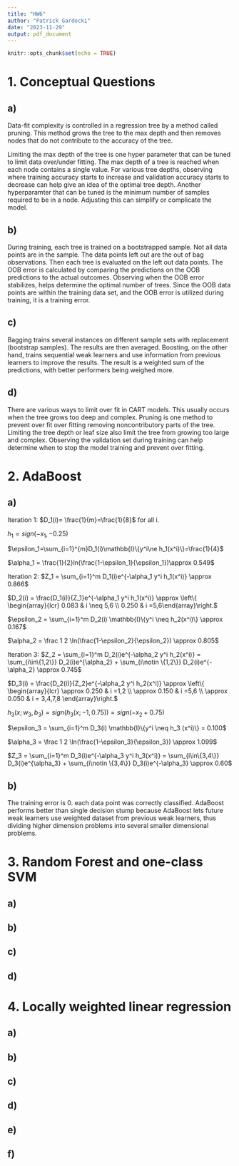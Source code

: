 ```yaml
---
title: "HW6"
author: "Patrick Gardocki"
date: "2023-11-29"
output: pdf_document
---
```


```r
knitr::opts_chunk$set(echo = TRUE)
```

# 1. Conceptual Questions

## a)
Data-fit complexity is controlled in a regression tree by a method called pruning. This method grows the tree to the max depth and then removes nodes that do not contribute to the accuracy of the tree. 

Limiting the max depth of the tree is one hyper parameter that can be tuned to limit data over/under fitting. The max depth of a tree is reached when each node contains a single value.  For various tree depths, observing where training accuracy starts to increase and validation accuracy starts to decrease can help give an idea of the optimal tree depth. Another hyperparamter that can be tuned is the minimum number of samples required to be in a node. Adjusting this can simplify or complicate the model.

## b)
During training, each tree is trained on a bootstrapped sample. Not all data points are in the sample. The data points left out are the out of bag observations. Then each tree is evaluated on the left out data points. The OOB error is calculated by comparing the predictions on the OOB predictions to the actual outcomes. Observing when the OOB error stabilizes, helps determine the optimal number of trees. Since the OOB data points are within the training data set, and the OOB error is utilized during training, it is a training error. 

## c)
Bagging trains several instances on different sample sets with replacement (bootstrap samples). The results are then averaged. Boosting, on the other hand, trains sequential weak learners and use information from previous learners to improve the results. The result is a weighted sum of the predictions, with better performers being weighed more.

## d)
There are various ways to limit over fit in CART models. This usually occurs when the tree grows too deep and complex. Pruning is one method to prevent over fit over fitting removing noncontributory parts of the tree. Limiting the tree depth or leaf size also limit the tree from growing too large and complex. Observing the validation set during training can help determine when to stop the model training and prevent over fitting. 


# 2. AdaBoost

## a)

Iteration 1:
$D_1(i)= \frac{1}{m}=\frac{1}{8}$ for all i.

$h_1=sign(-x_1,-0.25)$

$\epsilon_1=\sum_{i=1}^{m}D_1(i)\mathbb{I}\{y^i\ne h_1(x^i)\}=\frac{1}{4}$

$\alpha_1 = \frac{1}{2}ln(\frac{1-\epsilon_1}{\epsilon_1})\approx 0.549$


Iteration 2:
$Z_1 = \sum_{i=1}^m D_1(i)e^{-\alpha_1 y^i h_1(x^i)} \approx 0.866$

$D_2(i) = \frac{D_1(i)}{Z_1}e^{-\alpha_1 y^i h_1(x^i)} \approx \left\{ \begin{array}{lcr}  0.083 &  i \neq 5,6  \\  0.250 & i  =5,6\end{array}\right.$

$\epsilon_2 = \sum_{i=1}^m D_2(i) \mathbb{I}\{y^i \neq h_2(x^i)\} \approx 0.167$

$\alpha_2 = \frac 1 2 \ln(\frac{1-\epsilon_2}{\epsilon_2}) \approx 0.805$


Iteration 3:
$Z_2 = \sum_{i=1}^m D_2(i)e^{-\alpha_2 y^i h_2(x^i)} = \sum_{i\in\{1,2\}} D_2(i)e^{\alpha_2} + \sum_{i\notin \{1,2\}} D_2(i)e^{-\alpha_2}  \approx 0.745$ 

$D_3(i) = \frac{D_2(i)}{Z_2}e^{-\alpha_2 y^i h_2(x^i)} \approx \left\{ \begin{array}{lcr}   \approx 0.250 &  i =1,2  \\ \approx 0.150 & i =5,6 \\ \approx 0.050 & i = 3,4,7,8  \end{array}\right.$ 


$h_3(x; w_3, b_3) = sign(h_3(x; -1, 0.75)) = sign( - x_2 + 0.75)$

$\epsilon_3 = \sum_{i=1}^m D_3(i) \mathbb{I}\{y^i \neq h_3 (x^i)\}  =  0.100$

$\alpha_3 = \frac 1 2 \ln(\frac{1-\epsilon_3}{\epsilon_3}) \approx 1.099$

$Z_3 = \sum_{i=1}^m D_3(i)e^{-\alpha_3 y^i h_3(x^i)} = \sum_{i\in\{3,4\}} D_3(i)e^{\alpha_3} + \sum_{i\notin \{3,4\}} D_3(i)e^{-\alpha_3}  \approx 0.60$




## b)
The training error is 0. each data point was correctly classified. AdaBoost performs better than single decision stump because AdaBoost lets future weak learners use weighted dataset from previous weak
learners, thus dividing higher dimension problems into several smaller dimensional problems. 

\begin{table}
\begin{center}
\caption{Values of AdaBoost parameters at each timestep.}
\vspace{0.1in}
\begin{tabular}{|c|c|c|c|c|c|c|c|c|c|c|c|}\hline
t & $\epsilon_t$ & $\alpha_t$ & $Z_t$ & $D_t(1)$ & $D_t(2)$ & $D_t(3)$ & $D_t(4)$ & $D_t(5)$ & $D_t(6)$ & $D_t(7)$ & $D_t(8)$ \\\hline
1 & 0.250 & 0.549 & 0.866 &0.125 &0.125 &0.125 &0.125 & 0.125&0.125 &0.125 & 0.125\\
2 & 0.167 & 0.805 & 0.745 & 0.083 & 0.083 & 0.083 & 0.083 & 0.250 & 0.250 & 0.083 & 0.083 \\
3 & 0.100 & 1.099 & 0.600 & 0.250 & 0.250 & 0.050 & 0.050 & 0.150 & 0.150 & 0.050 & 0.050 \\\hline
\end{tabular}
\end{center}
\end{table}

# 3. Random Forest and one-class SVM

## a)

## b)

## c)

## d)


# 4. Locally weighted linear regression 

## a)

## b)

## c)

## d)

## e)

## f)






